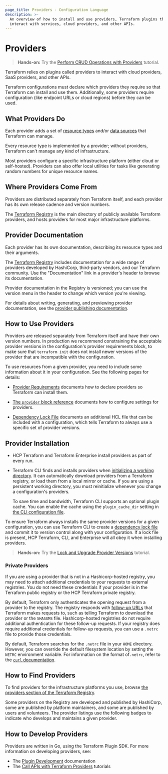 ```yaml
---
page_title: Providers - Configuration Language
description: >-
  An overview of how to install and use providers, Terraform plugins that
  interact with services, cloud providers, and other APIs.
---
```


# Providers

> **Hands-on:** Try the [Perform CRUD Operations with Providers](/terraform/tutorials/configuration-language/provider-use?utm_source=WEBSITE&utm_medium=WEB_IO&utm_offer=ARTICLE_PAGE&utm_content=DOCS) tutorial.

Terraform relies on plugins called providers to interact with cloud providers,
SaaS providers, and other APIs.

Terraform configurations must declare which providers they require so that
Terraform can install and use them. Additionally, some providers require
configuration (like endpoint URLs or cloud regions) before they can be used.

## What Providers Do

Each provider adds a set of [resource types](/terraform/language/resources)
and/or [data sources](/terraform/language/data-sources) that Terraform can
manage.

Every resource type is implemented by a provider; without providers, Terraform
can't manage any kind of infrastructure.

Most providers configure a specific infrastructure platform (either cloud or
self-hosted). Providers can also offer local utilities for tasks like
generating random numbers for unique resource names.

## Where Providers Come From

Providers are distributed separately from Terraform itself, and each provider
has its own release cadence and version numbers.

The [Terraform Registry](https://registry.terraform.io/browse/providers)
is the main directory of publicly available Terraform providers, and hosts
providers for most major infrastructure platforms.

## Provider Documentation

Each provider has its own documentation, describing its resource
types and their arguments.

The [Terraform Registry](https://registry.terraform.io/browse/providers)
includes documentation for a wide range of providers developed by HashiCorp, third-party vendors, and our Terraform community. Use the
"Documentation" link in a provider's header to browse its documentation.

Provider documentation in the Registry is versioned; you can use the version
menu in the header to change which version you're viewing.

For details about writing, generating, and previewing provider documentation,
see the [provider publishing documentation](/terraform/registry/providers/docs).

## How to Use Providers

Providers are released separately from Terraform itself and have their own version numbers. In production we recommend constraining the acceptable provider versions in the configuration's provider requirements block, to make sure that `terraform init` does not install newer versions of the provider that are incompatible with the configuration.

To use resources from a given provider, you need to include some information
about it in your configuration. See the following pages for details:

- [Provider Requirements](/terraform/language/providers/requirements)
  documents how to declare providers so Terraform can install them.

- [The `provider` block reference](/terraform/language/reference/block/provider)
  documents how to configure settings for providers.

- [Dependency Lock File](/terraform/language/files/dependency-lock)
  documents an additional HCL file that can be included with a configuration,
  which tells Terraform to always use a specific set of provider versions.

## Provider Installation

- HCP Terraform and Terraform Enterprise install providers as part of every run.

- Terraform CLI finds and installs providers when
  [initializing a working directory](/terraform/cli/init). It can
  automatically download providers from a Terraform registry, or load them from
  a local mirror or cache. If you are using a persistent working directory, you
  must reinitialize whenever you change a configuration's providers.

  To save time and bandwidth, Terraform CLI supports an optional plugin
  cache. You can enable the cache using the `plugin_cache_dir` setting in
  [the CLI configuration file](/terraform/cli/config/config-file).

To ensure Terraform always installs the same provider versions for a given
configuration, you can use Terraform CLI to create a
[dependency lock file](/terraform/language/files/dependency-lock)
and commit it to version control along with your configuration. If a lock file
is present, HCP Terraform, CLI, and Enterprise will all obey it when
installing providers.

> **Hands-on:** Try the [Lock and Upgrade Provider Versions](/terraform/tutorials/configuration-language/provider-versioning?utm_source=WEBSITE&utm_medium=WEB_IO&utm_offer=ARTICLE_PAGE&utm_content=DOCS) tutorial.

### Private Providers

If you are using a provider that is not in a Hashicorp-hosted registry, you may
need to attach additional credentials to your requests to external registries.
You do not need these credentials if your provider is in the Terraform public
registry or the HCP Terraform private registry.

By default, Terraform only authenticates the opening request from a provider to
the registry. The registry responds with
[follow-up URLs](/terraform/internals/provider-registry-protocol#find-a-provider-package)
that Terraform makes requests to, such as telling Terraform to download the
provider or the `SHASUMS` file. Hashicorp-hosted registries do not require
additional authentication for these follow-up requests. If your registry does
require additional credentials for follow-up requests, you can use a `.netrc`
file to provide those credentials.

By default, Terraform searches for the `.netrc` file in your `HOME` directory.
However, you can override the default filesystem location by setting the `NETRC`
environment variable. For information on the format of`.netrc`, refer to the
[`curl` documentation](https://everything.curl.dev/usingcurl/netrc).

## How to Find Providers

To find providers for the infrastructure platforms you use, browse
[the providers section of the Terraform Registry](https://registry.terraform.io/browse/providers).

Some providers on the Registry are developed and published by HashiCorp, some
are published by platform maintainers, and some are published by users and
volunteers. The provider listings use the following badges to indicate who
develops and maintains a given provider.

<ProviderTable />
<p></p>

## How to Develop Providers

Providers are written in Go, using the Terraform Plugin SDK. For more
information on developing providers, see:

- The [Plugin Development](/terraform/plugin) documentation
- The [Call APIs with Terraform Providers](/terraform/tutorials/providers-plugin-framework?utm_source=WEBSITE&utm_medium=WEB_IO&utm_offer=ARTICLE_PAGE&utm_content=DOCS) tutorials
